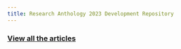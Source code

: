 ```yaml
---
title: Research Anthology 2023 Development Repository
---
```


### [View all the articles](./articles/)
